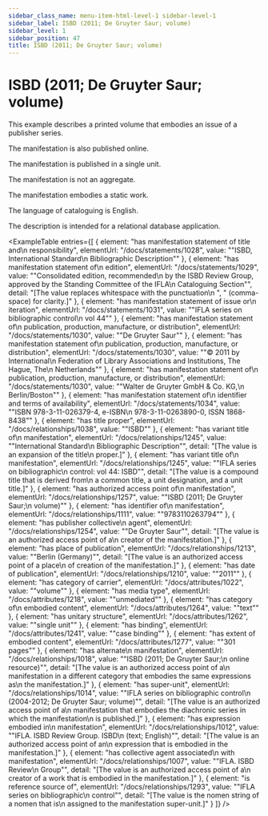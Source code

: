 ```yaml
---
sidebar_class_name: menu-item-html-level-1 sidebar-level-1
sidebar_label: ISBD (2011; De Gruyter Saur; volume)
sidebar_level: 1
sidebar_position: 47
title: ISBD (2011; De Gruyter Saur; volume)
---
```


# ISBD (2011; De Gruyter Saur; volume)

This example describes a printed volume that embodies an issue of a publisher
              series.

The manifestation is also published online.

The manifestation is published in a single unit.

The manifestation is not an aggregate.

The manifestation embodies a static work.

The language of cataloguing is English.

The description is intended for a relational database application.

<ExampleTable
  entries={[
    {
      element: "has manifestation statement of title and\n                    responsibility",
      elementUrl: "/docs/statements/1028",
      value: "\"ISBD, International Standard\n                  Bibliographic Description\""
    },
    {
      element: "has manifestation statement of\n                      edition",
      elementUrl: "/docs/statements/1029",
      value: "\"Consolidated edition, recommended\n                    by the ISBD Review Group, approved by the Standing Committee of the IFLA\n                    Cataloguing Section\"",
      detail: "[The value replaces whitespace with the punctuation\n                      \", \" (comma-space) for clarity.]"
    },
    {
      element: "has manifestation statement of issue or\n                    iteration",
      elementUrl: "/docs/statements/1031",
      value: "\"IFLA series on bibliographic control\n                  vol 44\""
    },
    {
      element: "has manifestation statement of\n                    publication, production, manufacture, or distribution",
      elementUrl: "/docs/statements/1030",
      value: "\"De Gruyter Saur\""
    },
    {
      element: "has manifestation statement of\n                    publication, production, manufacture, or distribution",
      elementUrl: "/docs/statements/1030",
      value: "\"© 2011 by International\n                  Federation of Library Associations and Institutions, The Hague, The\n                  Netherlands\""
    },
    {
      element: "has manifestation statement of\n                    publication, production, manufacture, or distribution",
      elementUrl: "/docs/statements/1030",
      value: "\"Walter de Gruyter GmbH & Co. KG,\n                  Berlin/Boston\""
    },
    {
      element: "has manifestation statement of\n                    identifier and terms of availability",
      elementUrl: "/docs/statements/1034",
      value: "\"ISBN 978-3-11-026379-4, e-ISBN\n                  978-3-11-0263890-0, ISSN 1868-8438\""
    },
    {
      element: "has title proper",
      elementUrl: "/docs/relationships/1038",
      value: "\"ISBD\""
    },
    {
      element: "has variant title of\n                      manifestation",
      elementUrl: "/docs/relationships/1245",
      value: "\"International Standard\n                    Bibliographic Description\"",
      detail: "[The value is an expansion of the title\n                      proper.]"
    },
    {
      element: "has variant title of\n                      manifestation",
      elementUrl: "/docs/relationships/1245",
      value: "\"IFLA series on bibliographic\n                    control: vol 44: ISBD\"",
      detail: "[The value is a compound title that is derived from\n                      a common title, a unit designation, and a unit title.]"
    },
    {
      element: "has authorized access point of\n                    manifestation",
      elementUrl: "/docs/relationships/1257",
      value: "\"ISBD (2011; De Gruyter Saur;\n                  volume)\""
    },
    {
      element: "has identifier of\n                  manifestation",
      elementUrl: "/docs/relationships/1111",
      value: "\"9783110263794\""
    },
    {
      element: "has publisher collective\n                    agent",
      elementUrl: "/docs/relationships/1254",
      value: "\"De Gruyter Saur\"",
      detail: "[The value is an authorized access point of a\n                      creator of the manifestation.]"
    },
    {
      element: "has place of publication",
      elementUrl: "/docs/relationships/1213",
      value: "\"Berlin (Germany)\"",
      detail: "[The value is an authorized access point of a place\n                      of creation of the manifestation.]"
    },
    {
      element: "has date of publication",
      elementUrl: "/docs/relationships/1210",
      value: "\"2011\""
    },
    {
      element: "has category of carrier",
      elementUrl: "/docs/attributes/1022",
      value: "\"volume\""
    },
    {
      element: "has media type",
      elementUrl: "/docs/attributes/1218",
      value: "\"unmediated\""
    },
    {
      element: "has category of\n                    embodied content",
      elementUrl: "/docs/attributes/1264",
      value: "\"text\""
    },
    {
      element: "has unitary structure",
      elementUrl: "/docs/attributes/1262",
      value: "\"single unit\""
    },
    {
      element: "has binding",
      elementUrl: "/docs/attributes/1241",
      value: "\"case binding\""
    },
    {
      element: "has extent of embodied content",
      elementUrl: "/docs/attributes/1277",
      value: "\"301 pages\""
    },
    {
      element: "has alternate\n                    manifestation",
      elementUrl: "/docs/relationships/1018",
      value: "\"ISBD (2011; De Gruyter Saur;\n                    online resource)\"",
      detail: "[The value is an authorized access point of a\n                      manifestation in a different category that embodies the same expressions as\n                      the manifestation.]"
    },
    {
      element: "has super-unit",
      elementUrl: "/docs/relationships/1014",
      value: "\"IFLA series on bibliographic control\n                      (2004-2012; De Gruyter Saur; volume)\"",
      detail: "[The value is an authorized access point of a\n                      manifestation that embodies the diachronic series in which the manifestation\n                      is published.]"
    },
    {
      element: "has expression embodied in\n                      manifestation",
      elementUrl: "/docs/relationships/1012",
      value: "\"IFLA. ISBD Review Group. ISBD\n                    (text; English)\"",
      detail: "[The value is an authorized access point of an\n                      expression that is embodied in the manifestation.]"
    },
    {
      element: "has collective agent associated\n                      with manifestation",
      elementUrl: "/docs/relationships/1007",
      value: "\"IFLA. ISBD Review\n                    Group\"",
      detail: "[The value is an authorized access point of a\n                      creator of a work that is embodied in the manifestation.]"
    },
    {
      element: "is reference source of",
      elementUrl: "/docs/relationships/1293",
      value: "\"IFLA series on bibliographic\n                    control\"",
      detail: "[The value is the nomen string of a nomen that is\n                      assigned to the manifestation super-unit.]"
    }
  ]}
/>

